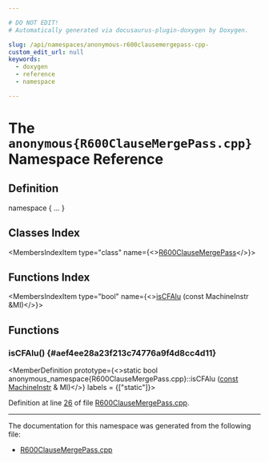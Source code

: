 ```yaml
---

# DO NOT EDIT!
# Automatically generated via docusaurus-plugin-doxygen by Doxygen.

slug: /api/namespaces/anonymous-r600clausemergepass-cpp-
custom_edit_url: null
keywords:
  - doxygen
  - reference
  - namespace

---
```





# The `anonymous{R600ClauseMergePass.cpp}` Namespace Reference

<DoxygenPage pluginConfig={pluginConfig}>



## Definition

<CodeBlock>namespace &#123; ... &#125;</CodeBlock>

## Classes Index

<MembersIndex>

<MembersIndexItem
  type="class"
  name={<><a href="/docs/api/classes/anonymous-namespace-r600clausemergepass-cpp-/r600clausemergepass">R600ClauseMergePass</a></>}>
</MembersIndexItem>

</MembersIndex>

## Functions Index

<MembersIndex>

<MembersIndexItem
  type="bool"
  name={<><a href="#aef4ee28a23f213c74776a9f4d8cc4d11">isCFAlu</a> (const MachineInstr &amp;MI)</>}>
</MembersIndexItem>

</MembersIndex>


<SectionDefinition>

## Functions

### isCFAlu() {#aef4ee28a23f213c74776a9f4d8cc4d11}

<MemberDefinition
  prototype={<>static bool anonymous&#95;namespace&#123;R600ClauseMergePass.cpp&#125;::isCFAlu (<a href="/docs/api/files/lib/lib/target/lib/target/aarch64/aarch64promoteconstant-cpp/#a90f8350fecae261c25be85d38b451bff">const</a> <a href="/docs/api/classes/llvm/machineinstr">MachineInstr</a> &amp; MI)</>}
  labels = {["static"]}>

Definition at line <a href="/docs/api/files/lib/lib/target/lib/target/amdgpu/r600clausemergepass-cpp/#l00026">26</a> of file <a href="/docs/api/files/lib/lib/target/lib/target/amdgpu/r600clausemergepass-cpp">R600ClauseMergePass.cpp</a>.
</MemberDefinition>

</SectionDefinition>

<hr/>

The documentation for this namespace was generated from the following file:

<ul>
<li><a href="/docs/api/files/lib/lib/target/lib/target/amdgpu/r600clausemergepass-cpp">R600ClauseMergePass.cpp</a></li>
</ul>

</DoxygenPage>
